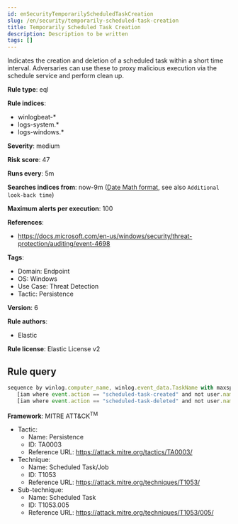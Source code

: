 ```yaml
---
id: enSecurityTemporarilyScheduledTaskCreation
slug: /en/security/temporarily-scheduled-task-creation
title: Temporarily Scheduled Task Creation
description: Description to be written
tags: []
---
```


<div id="temporarily-scheduled-task-creation"></div>

Indicates the creation and deletion of a scheduled task within a short time interval. Adversaries can use these to proxy malicious execution via the schedule service and perform clean up.

**Rule type**: eql

**Rule indices**: 

* winlogbeat-*
* logs-system.*
* logs-windows.*

**Severity**: medium

**Risk score**: 47

**Runs every**: 5m

**Searches indices from**: now-9m ([Date Math format](((ref))/common-options.html#date-math), see also <DocLink id="enSecurityRulesUiCreate" section="set-the-rules-schedule">`Additional look-back time`</DocLink>)

**Maximum alerts per execution**: 100

**References**: 

* https://docs.microsoft.com/en-us/windows/security/threat-protection/auditing/event-4698

**Tags**: 

* Domain: Endpoint
* OS: Windows
* Use Case: Threat Detection
* Tactic: Persistence

**Version**: 6

**Rule authors**: 

* Elastic

**Rule license**: Elastic License v2

## Rule query

```js
sequence by winlog.computer_name, winlog.event_data.TaskName with maxspan=5m
   [iam where event.action == "scheduled-task-created" and not user.name : "*$"]
   [iam where event.action == "scheduled-task-deleted" and not user.name : "*$"]

```

**Framework**: MITRE ATT&CK<sup>TM</sup>

* Tactic:
    * Name: Persistence
    * ID: TA0003
    * Reference URL: https://attack.mitre.org/tactics/TA0003/
* Technique:
    * Name: Scheduled Task/Job
    * ID: T1053
    * Reference URL: https://attack.mitre.org/techniques/T1053/
* Sub-technique:
    * Name: Scheduled Task
    * ID: T1053.005
    * Reference URL: https://attack.mitre.org/techniques/T1053/005/


